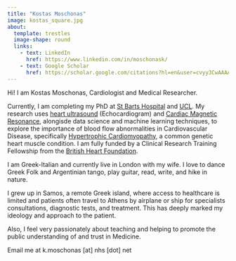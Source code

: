 ```yaml
---
title: "Kostas Moschonas"
image: kostas_square.jpg
about:
  template: trestles
  image-shape: round
  links:
    - text: LinkedIn
      href: https://www.linkedin.com/in/moschonask/
    - text: Google Scholar
      href: https://scholar.google.com/citations?hl=en&user=cvyy3CwAAAAJ&view_op=list_works&sortby=pubdate
---
```


Hi! I am Kostas Moschonas, Cardiologist and Medical Researcher.

Currently, I am completing my PhD at [St Barts Hospital](https://www.bartshealth.nhs.uk/st-bartholomews) and [UCL](https://www.ucl.ac.uk/cardiovascular/research/clinical-science/centre-cardiovascular-disease-imaging). My research uses [heart ultrasound](https://www.bhf.org.uk/informationsupport/tests/echocardiogram) (Echocardiogram) and [Cardiac Magnetic Resonance](https://www.bhf.org.uk/informationsupport/tests/mri-scan), alongisde data science and machine learning techniques, to explore the importance of blood flow abnormalities in Cardiovascular Disease, specifically [Hypertrophic Cardiomyopathy](https://www.bhf.org.uk/informationsupport/conditions/hypertrophic-cardiomyopathy), a common genetic heart muscle condition. I am fully funded by a Clinical Research Training Fellowship from the [British Heart Foundation](https://www.bhf.org.uk/what-we-do).

I am Greek-Italian and currently live in London with my wife. I love to dance Greek Folk and Argentinian tango, play guitar, read, write, and hike in nature.

I grew up in Samos, a remote Greek island, where access to healthcare is limited and patients often travel to Athens by airplane or ship for specialists consultations, diagnostic tests, and treatment. This has deeply marked my ideology and approach to the patient.

Also, I feel very passionately about teaching and helping to promote the public understanding of and trust in Medicine.

Email me at k.moschonas \[at\] nhs \[dot\] net
